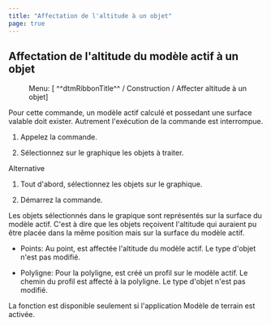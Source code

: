 ```yaml
---
title: "Affectation de l'altitude à un objet"
page: true
---
```

## Affectation de l&#39;altitude du mod&#232;le actif &#224; un objet
 <Menu> Menu: [ ^^dtmRibbonTitle^^ / Construction / Affecter altitude à un objet] </Menu> 

<Warning>
Pour cette commande, un  <Italic> mod&#232;le actif </Italic>  calcul&#233; et possedant une surface valable doit exister. Autrement l&#39;ex&#233;cution de la commande est interrompue.
</Warning>



1. Appelez la commande.

2. S&#233;lectionnez sur le graphique les objets &#224; traiter.



Alternative


1. Tout d&#39;abord, s&#233;lectionnez les objets sur le graphique.

2. D&#233;marrez la commande.



Les objets s&#233;lectionn&#233;s dans le grapique sont repr&#233;sent&#233;s sur la surface du mod&#232;le actif. C&#39;est &#224; dire que les objets re&#231;oivent l&#39;altitude qui auraient pu &#234;tre plac&#233;e dans la m&#234;me position mais sur la surface du mod&#232;le actif.


- Points: Au point, est affect&#233;e l&#39;altitude du mod&#232;le actif. Le type d&#39;objet n&#39;est pas modifi&#233;.

- Polyligne: Pour la polyligne, est cr&#233;&#233; un profil sur le mod&#232;le actif. Le chemin du profil est affect&#233; &#224; la polyligne. Le type d&#39;objet n&#39;est pas modifi&#233;. 




<Warning>
La fonction est disponible seulement si l&#39;application  <Italic> Mod&#232;le de terrain </Italic>  est activ&#233;e.
</Warning>
